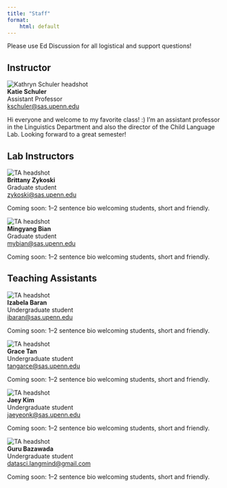 ```yaml
---
title: "Staff"
format: 
    html: default
---
```


Please use Ed Discussion for all logistical and support questions! 

## Instructor

<div class="staff">
<img src="katie.webp" alt="Kathryn Schuler headshot">
<div>
<strong>Katie Schuler</strong><br>
Assistant Professor<br>
<a href="mailto:kschuler@sas.upenn.edu">kschuler@sas.upenn.edu</a><br>
<p>Hi everyone and welcome to my favorite class! :) I'm an assistant professor in the Linguistics Department and also the director of the Child Language Lab. Looking forward to a great semester!</p>
</div>
</div>



## Lab Instructors


<div class="staff">
<img src="brittany2.png" alt="TA headshot">
<div>
<strong>Brittany Zykoski</strong><br>
Graduate student<br>
<a href="mailto:zykoski@sas.upenn.edu">zykoski@sas.upenn.edu</a><br>
<p>Coming soon: 1–2 sentence bio welcoming students, short and friendly.</p>
</div>
</div>

<div class="staff">
<img src="mingyang.jpg" alt="TA headshot">
<div>
<strong>Mingyang Bian</strong><br>
Graduate student<br>
<a href="mailto:mybian@sas.upenn.edu">mybian@sas.upenn.edu</a><br>
<p>Coming soon: 1–2 sentence bio welcoming students, short and friendly.</p>
</div>
</div>

## Teaching Assistants 

<div class="staff">
<img src="https://bear-images.sfo2.cdn.digitaloceanspaces.com/childlanglab/izabela-labpicture.webp" alt="TA headshot">
<div>
<strong>Izabela Baran</strong><br>
Undergraduate student<br>
<a href="mailto:ibaran@sas.upenn.edu">ibaran@sas.upenn.edu</a><br>
<p>Coming soon: 1–2 sentence bio welcoming students, short and friendly.</p>
</div>
</div>

<div class="staff">
<img src="logo.png" alt="TA headshot">
<div>
<strong>Grace Tan</strong><br>
Undergraduate student<br>
<a href="mailto:tangarce@sas.upenn.edu">tangarce@sas.upenn.edu</a><br>
<p>Coming soon: 1–2 sentence bio welcoming students, short and friendly.</p>
</div>
</div>

<div class="staff">
<img src="logo.png" alt="TA headshot">
<div>
<strong>Jaey Kim</strong><br>
Undergraduate student<br>
<a href="mailto:jaeyeonk@sas.upenn.edu">jaeyeonk@sas.upenn.edu</a><br>
<p>Coming soon: 1–2 sentence bio welcoming students, short and friendly.</p>
</div>
</div>

<div class="staff">
<img src="logo.png" alt="TA headshot">
<div>
<strong>Guru Bazawada</strong><br>
Undergraduate student<br>
<a href="mailto:gurub@sas.upenn.edu">datasci.langmind@gmail.com</a><br>
<p>Coming soon: 1–2 sentence bio welcoming students, short and friendly.</p>
</div>
</div>